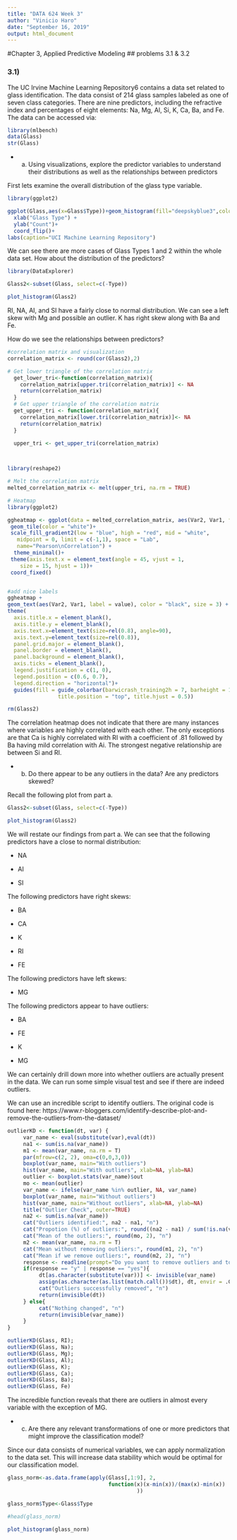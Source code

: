 ```yaml
---
title: "DATA 624 Week 3"
author: "Vinicio Haro"
date: "September 16, 2019"
output: html_document
---
```


#Chapter 3, Applied Predictive Modeling 
## problems 3.1 & 3.2

### 3.1) 
The UC Irvine Machine Learning Repository6 contains a data set related to glass identification. The data consist of 214 glass samples labeled as one of seven class categories. There are nine predictors, including the refractive index and percentages of eight elements: Na, Mg, Al, Si, K, Ca, Ba, and Fe.
The data can be accessed via:

```r
library(mlbench)
data(Glass)
str(Glass)
```

* a) Using visualizations, explore the predictor variables to understand their distributions as well as the relationships between predictors

First lets examine the overall distribution of the glass type variable. 

```r
library(ggplot2)

ggplot(Glass,aes(x=Glass$Type))+geom_histogram(fill="deepskyblue3",colour="black", stat="count")+ggtitle("Distribution by Type of Glass")+
  xlab("Glass Type") +
  ylab("Count")+
  coord_flip()+
labs(caption="UCI Machine Learning Repository")

```

We can see there are more cases of Glass Types 1 and 2 within the whole data set. How about the distribution of the predictors?

```r
library(DataExplorer)

Glass2<-subset(Glass, select=c(-Type))

plot_histogram(Glass2)

```

RI, NA, AI, and SI have a fairly close to normal distribution. We can see a left skew with Mg and possible an outlier. K has right skew along with Ba and Fe. 

How do we see the relationships between predictors? 


```r

#correlation matrix and visualization 
correlation_matrix <- round(cor(Glass2),2)

# Get lower triangle of the correlation matrix
  get_lower_tri<-function(correlation_matrix){
    correlation_matrix[upper.tri(correlation_matrix)] <- NA
    return(correlation_matrix)
  }
  # Get upper triangle of the correlation matrix
  get_upper_tri <- function(correlation_matrix){
    correlation_matrix[lower.tri(correlation_matrix)]<- NA
    return(correlation_matrix)
  }
  
  upper_tri <- get_upper_tri(correlation_matrix)



library(reshape2)

# Melt the correlation matrix
melted_correlation_matrix <- melt(upper_tri, na.rm = TRUE)

# Heatmap
library(ggplot2)

ggheatmap <- ggplot(data = melted_correlation_matrix, aes(Var2, Var1, fill = value))+
 geom_tile(color = "white")+
 scale_fill_gradient2(low = "blue", high = "red", mid = "white", 
   midpoint = 0, limit = c(-1,1), space = "Lab", 
   name="Pearson\nCorrelation") +
  theme_minimal()+ 
 theme(axis.text.x = element_text(angle = 45, vjust = 1, 
    size = 15, hjust = 1))+
 coord_fixed()


#add nice labels 
ggheatmap + 
geom_text(aes(Var2, Var1, label = value), color = "black", size = 3) +
theme(
  axis.title.x = element_blank(),
  axis.title.y = element_blank(),
  axis.text.x=element_text(size=rel(0.8), angle=90),
  axis.text.y=element_text(size=rel(0.8)),
  panel.grid.major = element_blank(),
  panel.border = element_blank(),
  panel.background = element_blank(),
  axis.ticks = element_blank(),
  legend.justification = c(1, 0),
  legend.position = c(0.6, 0.7),
  legend.direction = "horizontal")+
  guides(fill = guide_colorbar(barwicrash_training2h = 7, barheight = 1,
                title.position = "top", title.hjust = 0.5))

rm(Glass2)
```

The correlation heatmap does not indicate that there are many instances where variables are highly correlated with each other. The only exceptions are that Ca is highly correlated with RI with a coefficient of .81 followed by Ba having mild correlation with Ai. The strongest negative relationship are between Si and RI. 

* b) Do there appear to be any outliers in the data? Are any predictors skewed?

Recall the following plot from part a. 
```r

Glass2<-subset(Glass, select=c(-Type))

plot_histogram(Glass2)
```

We will restate our findings from part a. We can see that the following predictors have a close to normal distribution:

* NA

* AI

* SI

The following predictors have right skews:

* BA

* CA

* K

* RI

* FE

The following predictors have left skews: 

* MG
   
The following predictors appear to have outliers:

* BA

* FE

* K 

* MG

We can certainly drill down more into whether outliers are actually present in the data. We can run some simple visual test and see if there are indeed outliers. 

We can use an incredible script to identify outliers. The original code is found here: https://www.r-bloggers.com/identify-describe-plot-and-remove-the-outliers-from-the-dataset/

```r
outlierKD <- function(dt, var) {
     var_name <- eval(substitute(var),eval(dt))
     na1 <- sum(is.na(var_name))
     m1 <- mean(var_name, na.rm = T)
     par(mfrow=c(2, 2), oma=c(0,0,3,0))
     boxplot(var_name, main="With outliers")
     hist(var_name, main="With outliers", xlab=NA, ylab=NA)
     outlier <- boxplot.stats(var_name)$out
     mo <- mean(outlier)
     var_name <- ifelse(var_name %in% outlier, NA, var_name)
     boxplot(var_name, main="Without outliers")
     hist(var_name, main="Without outliers", xlab=NA, ylab=NA)
     title("Outlier Check", outer=TRUE)
     na2 <- sum(is.na(var_name))
     cat("Outliers identified:", na2 - na1, "n")
     cat("Propotion (%) of outliers:", round((na2 - na1) / sum(!is.na(var_name))*100, 1), "n")
     cat("Mean of the outliers:", round(mo, 2), "n")
     m2 <- mean(var_name, na.rm = T)
     cat("Mean without removing outliers:", round(m1, 2), "n")
     cat("Mean if we remove outliers:", round(m2, 2), "n")
     response <- readline(prompt="Do you want to remove outliers and to replace with NA? [yes/no]: ")
     if(response == "y" | response == "yes"){
          dt[as.character(substitute(var))] <- invisible(var_name)
          assign(as.character(as.list(match.call())$dt), dt, envir = .GlobalEnv)
          cat("Outliers successfully removed", "n")
          return(invisible(dt))
     } else{
          cat("Nothing changed", "n")
          return(invisible(var_name))
     }
}

outlierKD(Glass, RI);
outlierKD(Glass, Na);
outlierKD(Glass, Mg);
outlierKD(Glass, Al);
outlierKD(Glass, K);
outlierKD(Glass, Ca);
outlierKD(Glass, Ba);
outlierKD(Glass, Fe)
```

The incredible function reveals that there are outliers in almost every variable with the exception of MG. 

* c) Are there any relevant transformations of one or more predictors that might improve the classification model?

Since our data consists of numerical variables, we can apply normalization to the data set. This will increase data stability which would be optimal for our classification model. 

```r
glass_norm<-as.data.frame(apply(Glass[,1:9], 2,
                                function(x)(x-min(x))/(max(x)-min(x))
                                         ))

glass_norm$Type<-Glass$Type

#head(glass_norm)

plot_histogram(glass_norm)
```

